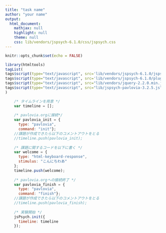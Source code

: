 ```yaml
---
title: "task name"
author: "your name"
output:
  html_document:
    mathjax: null
    highlight: null
    theme: null
    css: lib/vendors/jspsych-6.1.0/css/jspsych.css
---
```


```r
knitr::opts_chunk$set(echo = FALSE)
```

```r
library(htmltools)
tagList(
tags$script(type="text/javascript", src='lib/vendors/jspsych-6.1.0/jspsych.js'),
tags$script(type="text/javascript", src='lib/vendors/jspsych-6.1.0/plugins/jspsych-html-keyboard-response.js'),
tags$script(type="text/javascript", src="lib/vendors/jquery-2.2.0.min.js"),
tags$script(type="text/javascript", src="lib/jspsych-pavlovia-3.2.5.js")
)
```

```js
    /* タイムラインを用意 */
    var timeline = [];
    
    /* pavlovia.orgに接続*/
    var pavlovia_init = {
      type: "pavlovia",
      command: "init"};
    //課題が作成できたら以下のコメントアウトをとる
    //timeline.push(pavlovia_init);
    
    /* 課題に関するコードを以下に書く */
    var welcome = {
      type: "html-keyboard-response",
      stimulus: "こんにちわあ"
    };
    timeline.push(welcome);
    
    /* pavlovia.orgへの接続終了 */
    var pavlovia_finish = {
      type: "pavlovia",
      command: "finish"};
    //課題が作成できたら以下のコメントアウトをとる
    //timeline.push(pavlovia_finish);
    
    /* 実験開始 */
    jsPsych.init({
      timeline: timeline
    });
```
